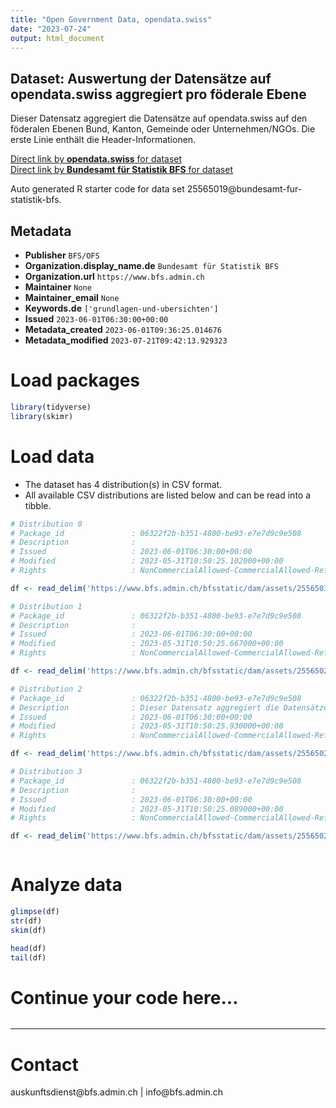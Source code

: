 ```yaml
---
title: "Open Government Data, opendata.swiss"
date: "2023-07-24"
output: html_document
---
```


## Dataset: Auswertung der Datensätze auf opendata.swiss aggregiert pro föderale Ebene

Dieser Datensatz aggregiert die Datensätze auf opendata.swiss auf den föderalen Ebenen Bund, Kanton, Gemeinde oder Unternehmen/NGOs. Die erste Linie enthält die Header-Informationen.

[Direct link by **opendata.swiss** for dataset](https://opendata.swiss/de/dataset/auswertung-der-datensatze-auf-opendata-swiss-aggregiert-pro-foderale-ebene1)<br>
[Direct link by **Bundesamt für Statistik BFS** for dataset](https://www.bfs.admin.ch/asset/de/ts-d-00.02-OGD-04)

Auto generated R starter code for data set 25565019@bundesamt-fur-statistik-bfs.

## Metadata

- **Publisher** `BFS/OFS`
- **Organization.display_name.de** `Bundesamt für Statistik BFS`
- **Organization.url** `https://www.bfs.admin.ch`
- **Maintainer** `None`
- **Maintainer_email** `None`
- **Keywords.de** `['grundlagen-und-ubersichten']`
- **Issued** `2023-06-01T06:30:00+00:00`
- **Metadata_created** `2023-06-01T09:36:25.014676`
- **Metadata_modified** `2023-07-21T09:42:13.929323`


# Load packages

```r

library(tidyverse)
library(skimr)

```

# Load data

-   The dataset has 4 distribution(s) in CSV format.
-   All available CSV distributions are listed below and can be read into a tibble.

```r

# Distribution 0
# Package_id               : 06322f2b-b351-4800-be93-e7e7d9c9e508
# Description              : 
# Issued                   : 2023-06-01T06:30:00+00:00
# Modified                 : 2023-05-31T10:50:25.102000+00:00
# Rights                   : NonCommercialAllowed-CommercialAllowed-ReferenceNotRequired

df <- read_delim('https://www.bfs.admin.ch/bfsstatic/dam/assets/25565032/master')

# Distribution 1
# Package_id               : 06322f2b-b351-4800-be93-e7e7d9c9e508
# Description              : 
# Issued                   : 2023-06-01T06:30:00+00:00
# Modified                 : 2023-05-31T10:50:25.667000+00:00
# Rights                   : NonCommercialAllowed-CommercialAllowed-ReferenceNotRequired

df <- read_delim('https://www.bfs.admin.ch/bfsstatic/dam/assets/25565029/master')

# Distribution 2
# Package_id               : 06322f2b-b351-4800-be93-e7e7d9c9e508
# Description              : Dieser Datensatz aggregiert die Datensätze auf opendata.swiss auf den föderalen Ebenen Bund, Kanton, Gemeinde oder Unternehmen/NGOs. Die erste Linie enthält die Header-Informationen.
# Issued                   : 2023-06-01T06:30:00+00:00
# Modified                 : 2023-05-31T10:50:25.930000+00:00
# Rights                   : NonCommercialAllowed-CommercialAllowed-ReferenceNotRequired

df <- read_delim('https://www.bfs.admin.ch/bfsstatic/dam/assets/25565023/master')

# Distribution 3
# Package_id               : 06322f2b-b351-4800-be93-e7e7d9c9e508
# Description              : 
# Issued                   : 2023-06-01T06:30:00+00:00
# Modified                 : 2023-05-31T10:50:25.089000+00:00
# Rights                   : NonCommercialAllowed-CommercialAllowed-ReferenceNotRequired

df <- read_delim('https://www.bfs.admin.ch/bfsstatic/dam/assets/25565026/master')



```

# Analyze data

```r

glimpse(df)
str(df)
skim(df)

head(df)
tail(df)

```

# Continue your code here...

```r

```

------------------------------------------------------------------------

# Contact

auskunftsdienst@bfs.admin.ch | info@bfs.admin.ch

